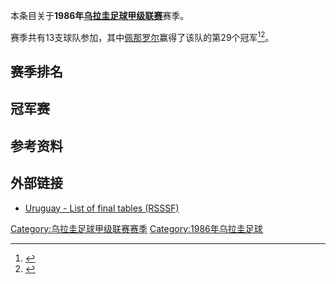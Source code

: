 本条目关于'''1986年[[乌拉圭足球甲级联赛|乌拉圭足球甲级联赛]]'''赛季。

赛季共有13支球队参加，其中[[佩那罗尔足球俱乐部|佩那罗尔]]赢得了该队的第29个冠军<ref>{{Cite web |url=http://www.campeoesdofutebol.com.br/uruguai.html |title=Campeoesdofutebol.com.br |accessdate=2017-08-25 |archive-date=2017-08-25 |archive-url=https://web.archive.org/web/20170825064212/http://www.campeoesdofutebol.com.br/uruguai.html |dead-url=no }}</ref><ref>{{Cite web |url=http://www.sobrefutbol.com/torneos/torneo_uruguayo.htm |title=Sobrefutbol.com |accessdate=2017-08-25 |archive-date=2017-08-25 |archive-url=https://web.archive.org/web/20170825063006/http://www.sobrefutbol.com/torneos/torneo_uruguayo.htm |dead-url=no }}</ref>。

==赛季排名==
{{Fb cl header}}
{{Fb cl2 team 2pts|p=1 | t=[[民族足球俱乐部|乌拉圭民族]] | w=13 | d=9 | l=2 | gf=33 | ga=15 | bc=#D0F0C0}}
{{Fb cl3 qr | qualification=y | competition=[[#冠军赛|冠军赛]] }}
{{Fb cl2 team 2pts|p=2 | t=[[佩那罗尔足球俱乐部|佩那罗尔]] | w=13 | d=8 | l=3 | gf=33 | ga=17 | bc=#D0F0C0|champion=y}}
{{Fb cl3 qr | qualification=y | competition=[[#冠军赛|冠军赛]]和<br />[[1987_Copa_Libertadores#Group_stage|1987 Copa Libertadores Group stage]] }}
{{Fb cl2 team 2pts|p=3 | t=[[Central_Español|Central Español]] | w=10 | d=8 | l=6 | gf=26 | ga=20}}
{{Fb cl2 team 2pts|p=4 | t=[[蒙得维的亚流浪者足球俱乐部|蒙得维的亚流浪者]] | w=7 | d=12 | l=5 | gf=32 | ga=22}}
{{Fb cl2 team 2pts|p=5 | t=[[贝亚维斯塔足球俱乐部|贝亚维斯塔]] | w=9 | d=6 | l=9 | gf=25 | ga=22}}
{{Fb cl2 team 2pts|p=6 | t=[[普罗雷索足球俱乐部|普罗雷索]] | w=9 | d=6 | l=9 | gf=25 | ga=25|bc=#E8FFD8}}
{{Fb cl2 qr | qualification=y | s=1987 | c=Copa Libertadores | r=GS }}
{{Fb cl2 team 2pts|p=7 | t=[[Huracán_Buceo|Huracán Buceo]] | w=8 | d=8 | l=8 | gf=24 | ga=26}}
{{Fb cl2 team 2pts|p=8 | t=[[防卫者体育|防卫者体育]] | w=7 | d=8 | l=9 | gf=28 | ga=31}}
{{Fb cl2 team 2pts|p=9 | t=[[多瑙河足球俱乐部|多瑙河]] | w=7 | d=8 | l=9 | gf=26 | ga=30}}
{{Fb cl2 team 2pts|p=10 | t=[[塞罗竞技俱乐部|塞罗]] | w=6 | d=8 | l=10 | gf=22 | ga=28}}
{{Fb cl2 team 2pts|p=11 | t=[[兰普拉青年|兰普拉青年]] | w=6 | d=7 | l=11 | gf=20 | ga=30}}
{{Fb cl2 team 2pts|p=12 | t=[[凤凰竞技俱乐部|凤凰]] | w=2 | d=14 | l=8 | gf=19 | ga=29 | bc=#FFCCCC | relegated=y}}
{{Fb cl2 qr | rows=1| relegation=y |s=1987 | c=Uruguayan Segunda División }}
{{Fb cl2 team 2pts|p=13 | t=[[Club_Atlético_River_Plate_(Montevideo)|River Plate]] | w=4 | d=8 | l=12 | gf=21 | ga=39}}
{{Fb cl footer |s=[http://www.rsssf.com/tablesu/uruhist.html RSSSF]|date=August 2013}}

==冠军赛==
{{Footballbox
|date       = 
|time       = 
|team1      = [[佩那罗尔足球俱乐部|佩那罗尔]]
|score      = 0 – 0 <small>([[加时赛|加时赛]])</small>
|report     = 
|team2      = [[民族足球俱乐部|乌拉圭民族]]
|goals1     = 
|goals2     = 
|stadium    = 
|attendance = 
|referee    = 
|penalties1 = 
|penaltyscore = 4 – 3
|penalties2 = 
}}

==参考资料==
{{reflist}}

==外部链接==
*[http://www.rsssf.com/tablesu/uruhist.html Uruguay - List of final tables (RSSSF)]{{Wayback|url=http://www.rsssf.com/tablesu/uruhist.html |date=20100102114932 }}

{{Primera_División_Uruguaya_seasons}}

[[Category:乌拉圭足球甲级联赛赛季|Category:乌拉圭足球甲级联赛赛季]]
[[Category:1986年乌拉圭足球|Category:1986年乌拉圭足球]]